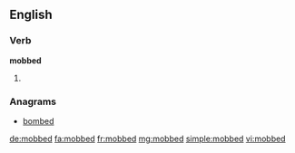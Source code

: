 ==English==

===Verb===
'''mobbed'''

# {{en-past of|mob}}

===Anagrams===
* [[bombed#English|bombed]]

[[de:mobbed]]
[[fa:mobbed]]
[[fr:mobbed]]
[[mg:mobbed]]
[[simple:mobbed]]
[[vi:mobbed]]